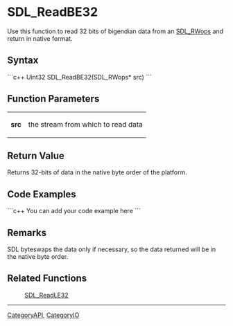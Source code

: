 <!-- pragma section-numbers off -->
<!-- pragma disable-camelcase -->

= SDL_ReadBE32 =
Use this function to read 32 bits of bigendian data from an [[SDL_RWops]] and return in native format.


== Syntax ==
```c++
Uint32 SDL_ReadBE32(SDL_RWops* src)
```

== Function Parameters ==
{|
|'''src'''
|the stream from which to read data
|}

== Return Value ==
Returns 32-bits of data in the native byte order of the platform.

== Code Examples ==
```c++
You can add your code example here
```

== Remarks ==
SDL byteswaps the data only if necessary, so the data returned will be in the native byte order.

== Related Functions ==
:[[SDL_ReadLE32]]

----
[[CategoryAPI]], [[CategoryIO]]
